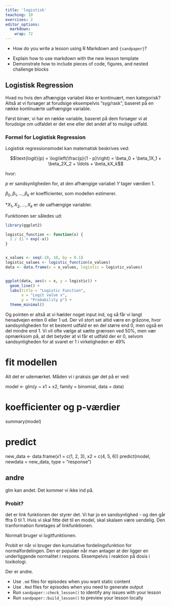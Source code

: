 ```yaml
---
title: 'logistisk'
teaching: 10
exercises: 2
editor_options: 
  markdown: 
    wrap: 72
---
```


::: questions
-   How do you write a lesson using R Markdown and `{sandpaper}`?
:::

::: objectives
-   Explain how to use markdown with the new lesson template
-   Demonstrate how to include pieces of code, figures, and nested
    challenge blocks
:::

## Logistisk Regression

Hvad nu hvis den afhængige variabel ikke er kontinuært, men kategorisk?
Altså at vi forsøger at forudsige eksempelvis "syg/rask", baseret på en
række kontinuærte uafhængige variable.

Først binær, vi har en række variable, baseret på dem forsøger vi at
forudsige om udfaldet er det ene eller det andet af to mulige udfald.

### Formel for Logistisk Regression

Logistisk regressionsmodel kan matematisk beskrives ved:

$$\text{logit}(p) = \log\left(\frac{p}{1 - p}\right) = \beta_0 + \beta_1X_1 + \beta_2X_2 + \ldots + \beta_kX_k$$

hvor: 

$p$ er sandsynligheden for, at den afhængige variabel $Y$ tager
værdien 1. 

$\beta_0, \beta_1, \ldots, \beta_k$ er koefficienter, som
modellen estimerer. 

\*$X_1, X_2, \ldots, X_k$ er de uafhængige
variabler.


Funktionen ser således ud:
```r
library(ggplot2)

logistic_function <- function(x) {
  1 / (1 + exp(-x))
}


x_values <- seq(-10, 10, by = 0.1)
logistic_values <- logistic_function(x_values)
data <- data.frame(x = x_values, logistic = logistic_values)


ggplot(data, aes(x = x, y = logistic)) +
  geom_line() +
  labs(title = "Logistic Function",
       x = "Logit value x",
       y = "Probability p") +
  theme_minimal()

```

Og pointen er altså at vi hælder noget input ind, og så får vi
langt henadvejen enten 0 eller 1 ud. Der vil stort set altid
være en gråzone, hvor sandsynligheden for et bestemt udfald er
en del større end 0, men også en del mindre end 1. Vi vil 
ofte vælge at sætte grænsen ved 50%, men vær opmærksom på, at 
det betyder at vi får et udfald der er 0, selvom sandsynligheden
for at svaret er 1 i virkeligheden er 49%


# fit modellen

Alt det er udemærket. Måden vi i praksis gør det på er ved:

model \<- glm(y \~ x1 + x2, family = binomial, data = data)

# koefficienter og p-værdier

summary(model)

# predict

new_data \<- data.frame(x1 = c(1, 2, 3), x2 = c(4, 5, 6)) predict(model,
newdata = new_data, type = "response")

## andre

glm kan andet. Det kommer vi ikke ind på.

### Probit?

det er link funktionen der styrer det. Vi har jo en sandsynlighed - og
den går ffra 0 til 1. Hvis vi skal fitte det til en model, skal skalaen
være uendelig. Den tranformation foretages af linkfunktionen.

Normalt bruger vi logitfunktionen.

Probit er når vi bruger den kumulative fordelingsfunktion for
normalfordelingen. Den er populær når man antager at der ligger en
underliggende normalitet i respons. Eksempelvis i reaktion på dosis i
toxikologi.

Der er andre.

::: keypoints
-   Use `.md` files for episodes when you want static content
-   Use `.Rmd` files for episodes when you need to generate output
-   Run `sandpaper::check_lesson()` to identify any issues with your
    lesson
-   Run `sandpaper::build_lesson()` to preview your lesson locally
:::
